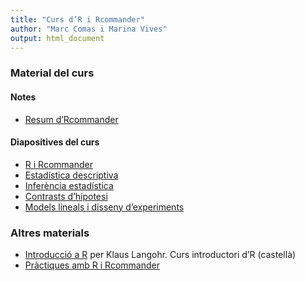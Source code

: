 ```yaml
---
title: "Curs d’R i Rcommander"
author: "Marc Comas i Marina Vives"
output: html_document
---
```


### Material del curs

#### Notes

  * [Resum d'Rcommander](apunts_rcmdr.pdf)

#### Diapositives del curs

  * [R i Rcommander](R_Rcmdr.html)
  * [Estadística descriptiva](desc_stat.html)
  * [Inferència estadística](inf_stat.html)
  * [Contrasts d'hipotesi](contrasts.html)
  * [Models lineals i disseny d'experiments](models.html)

### Altres materials

  * [Introducció a R ](http://www-eio.upc.es/teaching/best/R/TutorialR.pdf) per Klaus Langohr. Curs introductori d'R (castellà)
  * [Pràctiques amb R i Rcommander](doc_practicas.pdf)
